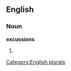 
==English==

===Noun===
'''excussions'''

# {{plural of|[[excussion]]}}

[[Category:English plurals]]